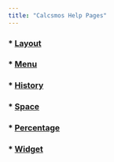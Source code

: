 ```yaml
---
title: "Calcsmos Help Pages"
---
```


### * [Layout](/layout)
### * [Menu](/menu)
### * [History](/history)
### * [Space](/space)
### * [Percentage](/percentage)
### * [Widget](/widget)
